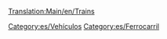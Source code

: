 [[Translation:Main/en/Trains]]
{{en/Bilingual box| es
| Esto es un listado de trenes, lea el [[Main/es/Trenes|artículo principal]] para una explicación del concepto trenes. Los artículos relativos a los trenes, redes de ferrocarril y control sobre los trenes aparecen listados aquí.
| This is a list of Trains. Read the main article for an explanation of the concept of Trains. Articles relating to Trains, Train Networks and train management are listed here.}}


[[Category:es/Vehículos]]
[[Category:es/Ferrocarril]]
